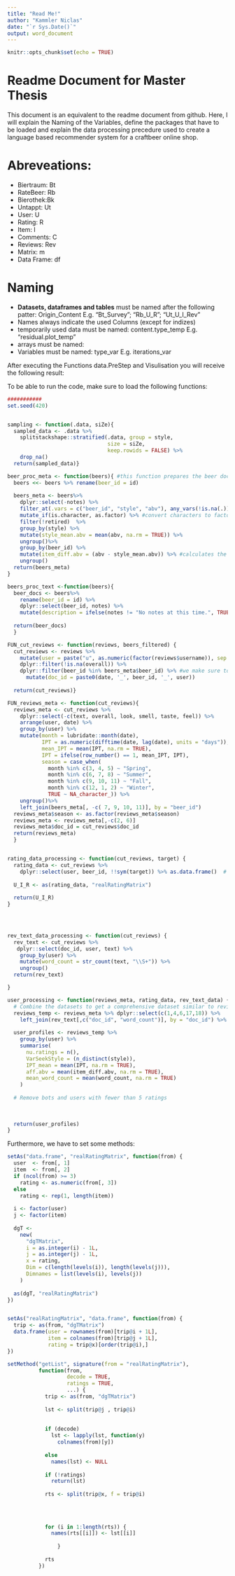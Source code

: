 ```yaml
---
title: "Read Me!"
author: "Kammler Niclas"
date: "`r Sys.Date()`"
output: word_document
---
```


```r
knitr::opts_chunk$set(echo = TRUE)
```

# Readme Document for Master Thesis 

This document is an equivalent to the readme document from github. Here, I will explain the Naming of the Variables, define the packages that have to be loaded and explain the data processing precedure used to create a language based recommender system for a craftbeer online shop. 

# Abreveations: 
* Biertraum: Bt
* RateBeer: Rb 
* Bierothek:Bk
* Untappt: Ut
* User: U
* Rating: R
* Item: I 
* Comments: C
* Reviews: Rev
* Matrix: m 
* Data Frame: df

# Naming
 * **Datasets, dataframes and tables** must be named after the following patter: Origin_Content  E.g. "Bt_Survey"; "Rb_U_R"; "Ut_U_I_Rev"
 * Names always indicate the used Columns (except for indizes)
 * temporarily used data must be named: content.type_temp E.g. "residual.plot_temp"
 * arrays must be named: 
 * Variables must be named: type_var E.g. iterations_var
 
 After executing the Functions data.PreStep and Visulisation you will receive the following result: 
 
 
 
 To be able to run the code, make sure to load the following functions: 
```r
###########
set.seed(420)


sampling <- function(.data, siZe){
  sampled_data <- .data %>% 
    splitstackshape::stratified(.data, group = style,  
                                size = siZe, 
                                keep.rowids = FALSE) %>%
    drop_na() 
  return(sampled_data)}

beer_proc_meta <- function(beers){ #this function prepares the beer documents
  beers <<- beers %>% rename(beer_id = id)
 
  beers_meta <- beers%>%
    dplyr::select(-notes) %>% 
    filter_at(.vars = c("beer_id", "style", "abv"), any_vars(!is.na(.))) %>% #removeobservations with missing values
    mutate_if(is.character, as.factor) %>% #convert characters to factors
    filter(!retired)  %>% 
    group_by(style) %>% 
    mutate(style_mean.abv = mean(abv, na.rm = TRUE)) %>%  
    ungroup()%>% 
    group_by(beer_id) %>% 
    mutate(item_diff.abv = (abv - style_mean.abv)) %>% #calculates the difference of ABV in beer to style-mean
    ungroup() 
  return(beers_meta)
} 

beers_proc_text <-function(beers){ 
  beer_docs <- beers%>% 
    rename(beer_id = id) %>% 
    dplyr::select(beer_id, notes) %>% 
    mutate(description = ifelse(notes != "No notes at this time.", TRUE, FALSE))
  
  return(beer_docs)
  }

FUN_cut_reviews <- function(reviews, beers_filtered) {
  cut_reviews <- reviews %>% 
    mutate(user = paste("u", as.numeric(factor(reviews$username)), sep = "")) %>%
    dplyr::filter(!is.na(overall)) %>% 
    dplyr::filter(beer_id %in% beers_meta$beer_id) %>% #we make sure to only retain ratings for beers, contained in the beers_meta set
      mutate(doc_id = paste0(date, '_', beer_id, '_', user)) 
    
  return(cut_reviews)}

FUN_reviews_meta <- function(cut_reviews){
  reviews_meta <- cut_reviews %>% 
    dplyr::select(-c(text, overall, look, smell, taste, feel)) %>% 
    arrange(user, date) %>%
    group_by(user) %>%
    mutate(month = lubridate::month(date),
           IPT = as.numeric(difftime(date, lag(date), units = "days")),
           mean_IPT = mean(IPT, na.rm = TRUE),
           IPT = ifelse(row_number() == 1, mean_IPT, IPT),
           season = case_when(
             month %in% c(3, 4, 5) ~ "Spring",
             month %in% c(6, 7, 8) ~ "Summer",
             month %in% c(9, 10, 11) ~ "Fall",
             month %in% c(12, 1, 2) ~ "Winter",
             TRUE ~ NA_character_)) %>%
    ungroup()%>%
    left_join(beers_meta[, -c( 7, 9, 10, 11)], by = "beer_id") 
  reviews_meta$season <- as.factor(reviews_meta$season)
  reviews_meta <- reviews_meta[,-c(2, 6)]
  reviews_meta$doc_id = cut_reviews$doc_id
  return(reviews_meta)
  }


rating_data_processing <- function(cut_reviews, target) {
  rating_data <- cut_reviews %>%
    dplyr::select(user, beer_id, !!sym(target)) %>% as.data.frame()  # Use !!sym(target) to evaluate the target variable
  
  U_I_R <- as(rating_data, "realRatingMatrix")
  
  return(U_I_R)
}


 

rev_text_data_processing <- function(cut_reviews) {
  rev_text <- cut_reviews %>%
   dplyr::select(doc_id, user, text) %>% 
    group_by(user) %>% 
    mutate(word_count = str_count(text, "\\S+")) %>% 
    ungroup()
  return(rev_text)

}

user_processing <- function(reviews_meta, rating_data, rev_text_data) { 
  # Combine the datasets to get a comprehensive dataset similar to reviews_filtered
  reviews_temp <- reviews_meta %>% dplyr::select(c(1,4,6,17,18)) %>%
    left_join(rev_text[,c("doc_id", "word_count")], by = "doc_id") %>% left_join(beers_meta[,c("beer_id", "style")], by = "beer_id")
  
  user_profiles <- reviews_temp %>%
    group_by(user) %>%
    summarise(
      nu.ratings = n(),
      VarSeekStyle = (n_distinct(style)),
      IPT_mean = mean(IPT, na.rm = TRUE),
      aff.abv = mean(item_diff.abv, na.rm = TRUE),
      mean_word_count = mean(word_count, na.rm = TRUE)
    )
  
  # Remove bots and users with fewer than 5 ratings
 
  
  
  return(user_profiles)
}

```
Furthermore, we have to set some methods:
```r

setAs("data.frame", "realRatingMatrix", function(from) {
  user	<- from[, 1]
  item	<- from[, 2]
  if (ncol(from) >= 3)
    rating <- as.numeric(from[, 3])
  else
    rating <- rep(1, length(item))
  
  i <- factor(user)
  j <- factor(item)
  
  dgT <-
    new(
      "dgTMatrix",
      i = as.integer(i) - 1L,
      j = as.integer(j) - 1L,
      x = rating,
      Dim = c(length(levels(i)), length(levels(j))),
      Dimnames = list(levels(i), levels(j))
    )
  
  as(dgT, "realRatingMatrix")
})


setAs("realRatingMatrix", "data.frame", function(from) {
  trip <- as(from, "dgTMatrix")
  data.frame(user = rownames(from)[trip@i + 1L],
             item = colnames(from)[trip@j + 1L],
             rating = trip@x)[order(trip@i),]
})

setMethod("getList", signature(from = "realRatingMatrix"),
          function(from,
                   decode = TRUE,
                   ratings = TRUE,
                   ...) {
            trip <- as(from, "dgTMatrix")
            
            lst <- split(trip@j , trip@i)
                                            
            
            if (decode)
              lst <- lapply(lst, function(y)
                colnames(from)[y])
            
            else
              names(lst) <- NULL
            
            if (!ratings)
              return(lst)
            
            rts <- split(trip@x, f = trip@i)
            
              
            
                                        
            for (i in 1:length(rts)) {
              names(rts[[i]]) <- lst[[i]]
              
                }
            
            rts
          })

```


 
 